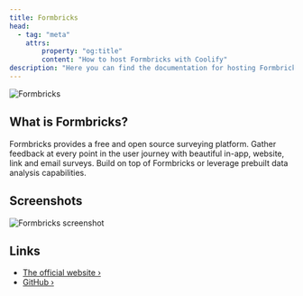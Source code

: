 ```yaml
---
title: Formbricks
head:
  - tag: "meta"
    attrs:
        property: "og:title"
        content: "How to host Formbricks with Coolify"
description: "Here you can find the documentation for hosting Formbricks with Coolify."
---
```



<Badge text="One-click setup." variant="note" size="large" />

![Formbricks](https://github.com/formbricks/formbricks/assets/72809645/0086704f-bee7-4d38-9cc8-fa42ee59e004)

## What is Formbricks?

Formbricks provides a free and open source surveying platform. Gather feedback at every point in the user journey with beautiful in-app, website, link and email surveys. Build on top of Formbricks or leverage prebuilt data analysis capabilities.

## Screenshots

![Formbricks screenshot](https://camo.githubusercontent.com/e2c25e9b7c1fce99c6314379fb0341980f44529b2ae136956be878071bf8558b/68747470733a2f2f6769746875622d70726f64756374696f6e2d757365722d61737365742d3632313064662e73332e616d617a6f6e6177732e636f6d2f3637353036352f3234393434313936372d63636238396561332d383262342d346266322d386432632d3532383732316563333133622e706e67)

## Links

- [The official website ›](https://formbricks.com?utm_source=coolify.io)
- [GitHub ›](https://github.com/formbricks/formbricks?utm_source=coolify.io)
